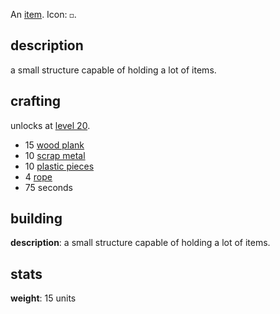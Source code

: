 {{FixTitle}}
An [[items|item]]. Icon: <code><nowiki>◻</nowiki></code>.

== description ==

a small structure capable of holding a lot of items.

== crafting ==

unlocks at [[level 20]].

* 15 [[wood plank]]
* 10 [[scrap metal]]
* 10 [[plastic pieces]]
* 4 [[rope]]
* 75 seconds

== building ==

'''description''': a small structure capable of holding a lot of items.

== stats ==

'''weight''': 15 units